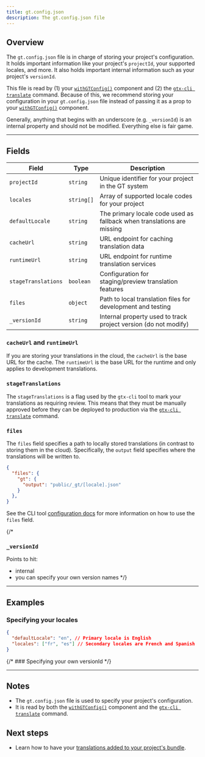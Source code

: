 ```yaml
---
title: gt.config.json
description: The gt.config.json file
---
```


## Overview

The `gt.config.json` file is in charge of storing your project's configuration.
It holds important information like your project's `projectId`, your supported locales, and more.
It also holds important internal information such as your project's `versionId`.


This file is read by (1) your [`withGTConfig()`](/docs/react/api/config/withGTConfig) component and (2) the [`gtx-cli translate`](/docs/cli/translate) command.
Because of this, we recommend storing your configuration in your `gt.config.json` file instead of passing it as a prop to your [`withGTConfig()`](/docs/react/api/config/withGTConfig) component.

Generally, anything that begins with an underscore (e.g. `_versionId`) is an internal property and should not be modified.
Everything else is fair game.

---

## Fields

| Field | Type | Description |
|-------|-------------|-------------|
| `projectId` | `string` | Unique identifier for your project in the GT system |
| `locales` | `string[]` | Array of supported locale codes for your project |
| `defaultLocale` | `string` | The primary locale code used as fallback when translations are missing |
| `cacheUrl` | `string` | URL endpoint for caching translation data |
| `runtimeUrl` | `string` | URL endpoint for runtime translation services |
| `stageTranslations` | `boolean` | Configuration for staging/preview translation features |
| `files` | `object` | Path to local translation files for development and testing |
| `_versionId` | `string` | Internal property used to track project version (do not modify) |


### `cacheUrl` and `runtimeUrl`

If you are storing your translations in the cloud, the `cacheUrl` is the base URL for the cache.
The `runtimeUrl` is the base URL for the runtime and only applies to development translations.

### `stageTranslations`

The `stageTranslations` is a flag used by the `gtx-cli` tool to mark your translations as requiring review.
This means that they must be manually approved before they can be deployed to production via the [`gtx-cli translate`](/docs/cli/translate) command.

### `files`

The `files` field specifies a path to locally stored translations (in contrast to storing them in the cloud).
Specifically, the `output` field specifies where the translations will be written to.

```json
{
  "files": {
    "gt": {
      "output": "public/_gt/[locale].json"
    }
  },
}
```

See the CLI tool [configuration docs](/docs/cli/reference/config) for more information on how to use the `files` field.


{/* 
### `_versionId`

Points to hit:
- internal
- you can specify your own version names */}


---

## Examples

### Specifying your locales

```json title="gt.config.json"
{
  "defaultLocale": "en", // Primary locale is English
  "locales": ["fr", "es"] // Secondary locales are French and Spanish
}
```


{/* ### Specifying your own versionId */}

---

## Notes
 * The `gt.config.json` file is used to specify your project's configuration.
 * It is read by both the [`withGTConfig()`](/docs/react/api/config/withGTConfig) component and the [`gtx-cli translate`](/docs/cli/translate) command.
 

## Next steps
 * Learn how to have your [translations added to your project's bundle](/docs/react/guides/local-tx).